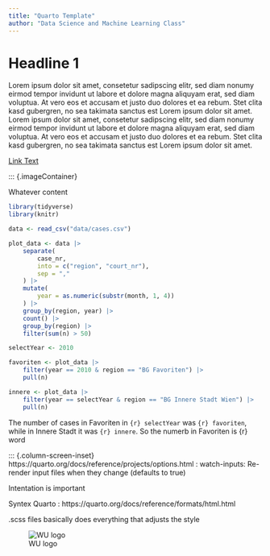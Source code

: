 ```yaml
---
title: "Quarto Template"
author: "Data Science and Machine Learning Class"
---
```

# Headline 1

::: {column.screen}
Lorem ipsum dolor sit amet, consetetur sadipscing elitr, sed diam nonumy eirmod tempor invidunt ut labore et dolore magna aliquyam erat, sed diam voluptua. At vero eos et accusam et justo duo dolores et ea rebum. Stet clita kasd gubergren, no sea takimata sanctus est Lorem ipsum dolor sit amet. Lorem ipsum dolor sit amet, consetetur sadipscing elitr, sed diam nonumy eirmod tempor invidunt ut labore et dolore magna aliquyam erat, sed diam voluptua. At vero eos et accusam et justo duo dolores et ea rebum. Stet clita kasd gubergren, no sea takimata sanctus est Lorem ipsum dolor sit amet.
::: 
[Link Text](https://wifo.ac.at){target="_blank" .myLink}

::: {.imageContainer}

Whatever content

```r
library(tidyverse)
library(knitr)

data <- read_csv("data/cases.csv")


```


```r
plot_data <- data |>
    separate(
        case_nr,
        into = c("region", "court_nr"),
        sep = ","
    ) |>
    mutate(
        year = as.numeric(substr(month, 1, 4))
    ) |>
    group_by(region, year) |>
    count() |>
    group_by(region) |>
    filter(sum(n) > 50)

selectYear <- 2010

favoriten <- plot_data |>
    filter(year == 2010 & region == "BG Favoriten") |>
    pull(n)

innere <- plot_data |>
    filter(year == selectYear & region == "BG Innere Stadt Wien") |>
    pull(n)


```

The number of cases in Favoriten in `{r} selectYear` was `{r} favoriten`, while in Innere Stadt it was `{r} innere`.
 So the numerb in Favoriten is <span style="color:{r} color" >{r} word</span>

::: {.column-screen-inset}
https://quarto.org/docs/reference/projects/options.html : watch-inputs: Re-render input files when they change (defaults to true)

Intentation is important

Syntex Quarto : https://quarto.org/docs/reference/formats/html.html

.scss files basically does everything that adjusts the style

![WU logo](img/wu.svg){fig-align="left" .myLogo .defaultLogo}